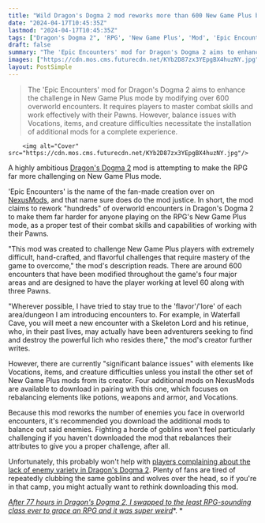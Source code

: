 ```yaml
---
title: "Wild Dragon's Dogma 2 mod reworks more than 600 New Game Plus battles, putting your 'mastery' of the RPG to the test"
date: "2024-04-17T10:45:35Z"
lastmod: "2024-04-17T10:45:35Z"
tags: ["Dragon's Dogma 2", 'RPG', 'New Game Plus', 'Mod', 'Epic Encounters', 'NexusMods', 'Pawns', 'Vocations', 'Potions', 'Weapons', 'Armor']
draft: false
summary: "The 'Epic Encounters' mod for Dragon's Dogma 2 aims to enhance the challenge in New Game Plus mode by modifying over 600 overworld encounters. It requires players to master combat skills and work effectively with their Pawns. However, balance issues with Vocations, items, and creature difficulties necessitate the installation of additional mods for a complete experience."
images: ["https://cdn.mos.cms.futurecdn.net/KYb2D87zx3YEpgBX4huzNY.jpg"]
layout: PostSimple
---
```

> The 'Epic Encounters' mod for Dragon's Dogma 2 aims to enhance the challenge in New Game Plus mode by modifying over 600 overworld encounters. It requires players to master combat skills and work effectively with their Pawns. However, balance issues with Vocations, items, and creature difficulties necessitate the installation of additional mods for a complete experience.


        <img alt="Cover" src="https://cdn.mos.cms.futurecdn.net/KYb2D87zx3YEpgBX4huzNY.jpg"/>
        
A highly ambitious [Dragon's Dogma 2](https://www.gamesradar.com/dragons-dogma-2-tips/) mod is attempting to make the RPG far more challenging on New Game Plus mode.

'Epic Encounters' is the name of the fan-made creation over on [NexusMods](https://www.nexusmods.com/dragonsdogma2/mods/507?tab=description), and that name sure does do the mod justice. In short, the mod claims to rework "hundreds" of overworld encounters in Dragon's Dogma 2 to make them far harder for anyone playing on the RPG's New Game Plus mode, as a proper test of their combat skills and capabilities of working with their Pawns.

"This mod was created to challenge New Game Plus players with extremely difficult, hand-crafted, and flavorful challenges that require mastery of the game to overcome," the mod's description reads. There are around 600 encounters that have been modified throughout the game's four major areas and are designed to have the player working at level 60 along with three Pawns.

"Wherever possible, I have tried to stay true to the 'flavor'/'lore' of each area/dungeon I am introducing encounters to. For example, in Waterfall Cave, you will meet a new encounter with a Skeleton Lord and his retinue, who, in their past lives, may actually have been adventurers seeking to find and destroy the powerful lich who resides there," the mod's creator further writes.

However, there are currently "significant balance issues" with elements like Vocations, items, and creature difficulties unless you install the other set of New Game Plus mods from its creator. Four additional mods on NexusMods are available to download in pairing with this one, which focuses on rebalancing elements like potions, weapons and armor, and Vocations.

Because this mod reworks the number of enemies you face in overworld encounters, it's recommended you download the additional mods to balance out said enemies. Fighting a horde of goblins won't feel particularly challenging if you haven't downloaded the mod that rebalances their attributes to give you a proper challenge, after all.

Unfortunately, this probably won't help with [players complaining about the lack of enemy variety in Dragon's Dogma 2](https://www.gamesradar.com/dragons-dogma-2-players-pray-for-more-enemy-variety-in-the-rpg-after-fighting-a-million-of-the-same-wolves-saurians-and-god-forsaken-goblins/). Plenty of fans are tired of repeatedly clubbing the same goblins and wolves over the head, so if you're in that camp, you might actually want to rethink downloading this mod.

[<em>After 77 hours in Dragon's Dogma 2, I swapped to the least RPG-sounding class ever to grace an RPG and it was super weird</em>](https://www.gamesradar.com/after-77-hours-in-dragons-dogma-2-i-swapped-to-the-least-rpg-sounding-class-ever-to-grace-an-rpg-and-it-was-super-weird/)*. *
        